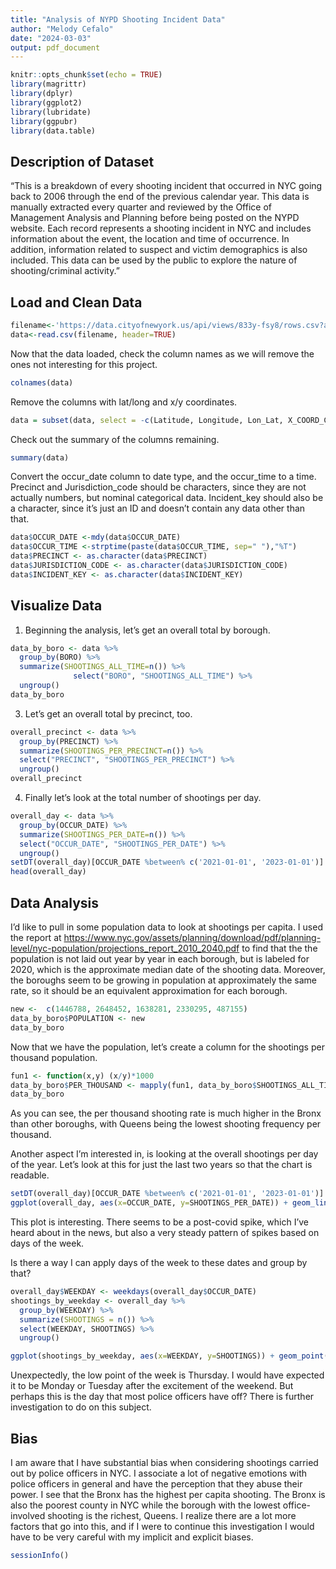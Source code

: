 ---
title: "Analysis of NYPD Shooting Incident Data"
author: "Melody Cefalo"
date: "2024-03-03"
output: pdf_document
---

```{r setup, include=FALSE}
knitr::opts_chunk$set(echo = TRUE)
library(magrittr)
library(dplyr)
library(ggplot2)
library(lubridate)
library(ggpubr)
library(data.table)
```

## Description of Dataset

"This is a breakdown of every shooting incident that occurred in NYC going back to 2006 through the end of the previous calendar year. This data is manually extracted every quarter and reviewed by the Office of Management Analysis and Planning before being posted on the NYPD website. Each record represents a shooting incident in NYC and includes information about the event, the location and time of occurrence. In addition, information related to suspect and victim demographics is also included. This data can be used by the public to explore the nature of shooting/criminal activity."

## Load and Clean Data

```{r test, echo=TRUE}
filename<-'https://data.cityofnewyork.us/api/views/833y-fsy8/rows.csv?accessType=DOWNLOAD'
data<-read.csv(filename, header=TRUE)
```

Now that the data loaded, check the column names as we will remove the ones not interesting for this project. 

```{r columns, echo=TRUE}

colnames(data)
```

Remove the columns with lat/long and x/y coordinates. 

```{r remove, echo=TRUE}
data = subset(data, select = -c(Latitude, Longitude, Lon_Lat, X_COORD_CD, Y_COORD_CD))
```

Check out the summary of the columns remaining. 
``` {r get_types, echo=TRUE}
summary(data)
```
Convert the occur_date column to date type, and the occur_time to a time. 
Precinct and Jurisdiction_code should be characters, since they are not actually numbers, but nominal categorical data. Incident_key should also be a character, since it's just an ID and doesn't contain any data other than that. 

``` {r change_date, echo=TRUE}

data$OCCUR_DATE <-mdy(data$OCCUR_DATE)
data$OCCUR_TIME <-strptime(paste(data$OCCUR_TIME, sep=" "),"%T")
data$PRECINCT <- as.character(data$PRECINCT)
data$JURISDICTION_CODE <- as.character(data$JURISDICTION_CODE)
data$INCIDENT_KEY <- as.character(data$INCIDENT_KEY)

```

## Visualize Data

1. Beginning the analysis, let's get an overall total by borough. 

``` {r gb_boro1, echo=TRUE}
data_by_boro <- data %>% 
  group_by(BORO) %>%
  summarize(SHOOTINGS_ALL_TIME=n()) %>%
              select("BORO", "SHOOTINGS_ALL_TIME") %>%
  ungroup()
data_by_boro
```


3. Let's get an overall total by precinct, too. 

```{r gb_precinct, echo=TRUE}
overall_precinct <- data %>%
  group_by(PRECINCT) %>%
  summarize(SHOOTINGS_PER_PRECINCT=n()) %>%
  select("PRECINCT", "SHOOTINGS_PER_PRECINCT") %>%
  ungroup()
overall_precinct
```

4. Finally let's look at the total number of shootings per day. 

```{r per_day, echo=TRUE}
overall_day <- data %>%
  group_by(OCCUR_DATE) %>%
  summarize(SHOOTINGS_PER_DATE=n()) %>%
  select("OCCUR_DATE", "SHOOTINGS_PER_DATE") %>%
  ungroup()
setDT(overall_day)[OCCUR_DATE %between% c('2021-01-01', '2023-01-01')]
head(overall_day)
```


## Data Analysis
I'd like to pull in some population data to look at shootings per capita. I used the report at <https://www.nyc.gov/assets/planning/download/pdf/planning-level/nyc-population/projections_report_2010_2040.pdf> to find that the the population is not laid out year by year in each borough, but is labeled for 2020, which is the approximate median date of the shooting data. Moreover, the boroughs seem to be growing in population at approximately the same rate, so it should be an equivalent approximation for each borough. 

```{r add_pop, echo=TRUE}
new <-  c(1446788, 2648452, 1638281, 2330295, 487155)
data_by_boro$POPULATION <- new
data_by_boro
```

Now that we have the population, let's create a column for the shootings per thousand population. 

```{r per_cap, echo=TRUE}
fun1 <- function(x,y) (x/y)*1000
data_by_boro$PER_THOUSAND <- mapply(fun1, data_by_boro$SHOOTINGS_ALL_TIME, data_by_boro$POPULATION)
data_by_boro
```

As you can see, the per thousand shooting rate is much higher in the Bronx than other boroughs, with Queens being the lowest shooting frequency per thousand. 

Another aspect I'm interested in, is looking at the overall shootings per day of the year. Let's look at this for just the last two years so that the chart is readable. 

``` {r filter_day, echo=TRUE}
setDT(overall_day)[OCCUR_DATE %between% c('2021-01-01', '2023-01-01')]
ggplot(overall_day, aes(x=OCCUR_DATE, y=SHOOTINGS_PER_DATE)) + geom_line()

```

This plot is interesting. There seems to be a post-covid spike, which I've heard about in the news, but also a very steady pattern of spikes based on days of the week. 

Is there a way I can apply days of the week to these dates and group by that? 

``` {r weekday, echo=TRUE}
overall_day$WEEKDAY <- weekdays(overall_day$OCCUR_DATE)
shootings_by_weekday <- overall_day %>%
  group_by(WEEKDAY) %>%
  summarize(SHOOTINGS = n()) %>%
  select(WEEKDAY, SHOOTINGS) %>%
  ungroup()

ggplot(shootings_by_weekday, aes(x=WEEKDAY, y=SHOOTINGS)) + geom_point()
```


Unexpectedly, the low point of the week is Thursday. I would have expected it to be Monday or Tuesday after the excitement of the weekend. But perhaps this is the day that most police officers have off? There is further investigation to do on this subject. 


## Bias

I am aware that I have substantial bias when considering shootings carried out by police officers in NYC. I associate a lot of negative emotions with police officers in general and have the perception that they abuse their power. I see that the Bronx has the highest per capita shooting. The Bronx is also the poorest county in NYC while the borough with the lowest office-involved shooting is the richest, Queens. I realize there are a lot more factors that go into this, and if I were to continue this investigation I would have to be very careful with my implicit and explicit biases. 



```{r session, echo=FALSE}
sessionInfo()
```



